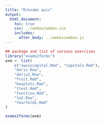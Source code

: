 ```yaml
---
title: "R/exams quiz"
output:
  html_document:
    toc: true
    css: ../webex/webex.css
    includes:
      after_body: ../webex/webex.js
---
```


```r
## package and list of various exercises
library("exams2forms")
exm <- list(
    c("swisscapital.Rmd", "capitals.Rmd"),
    "deriv.Rnw",
    "deriv2.Rnw",
    "fruit.Rmd",
    "boxplots.Rmd",
    "ttest.Rmd",
    "function.Rmd",
    "lm2.Rnw",
    "fourfold2.Rmd"
)
```

```r
exams2forms(exm)
```
